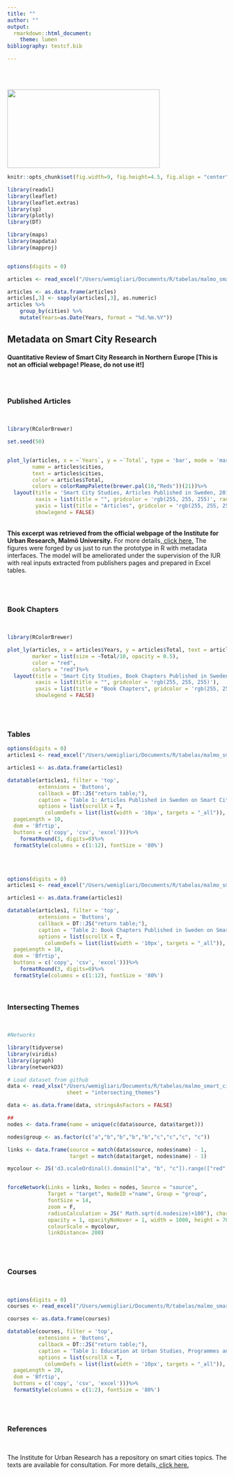 ```yaml
---
title: ""
author: ""
output:
  rmarkdown::html_document:
    theme: lumen
bibliography: testcf.bib

---
```

\
\

<img src="iconmalmo.png" alt="" width="350" height="180">

```r
knitr::opts_chunk$set(fig.width=9, fig.height=4.5, fig.align = "center")

library(readxl)
library(leaflet)
library(leaflet.extras)
library(sp)
library(plotly)
library(DT)

library(maps)
library(mapdata)
library(mapproj)



```


```r

options(digits = 0)

articles <- read_excel("/Users/wemigliari/Documents/R/tabelas/malmo_smart_city.xlsx")

articles <- as.data.frame(articles)
articles[,3] <- sapply(articles[,3], as.numeric)
articles %>%
    group_by(cities) %>% 
    mutate(Years=as.Date(Years, format = "%d.%m.%Y"))


```

## Metadata on Smart City Research
#### Quantitative Review of Smart City Research in Northern Europe [This is not an official webpage! Please, do not use it!]

\

## {.tabset}

### Published Articles
\
```r


library(RColorBrewer)

set.seed(50)


plot_ly(articles, x = ~`Years`, y = ~`Total`, type = 'bar', mode = 'markers', marker = list(size = ~Total, opacity = 0.5), 
        name = articles$cities,
        text = articles$cities,
        color = articles$Total,
        colors = colorRampPalette(brewer.pal(10,"Reds"))(21))%>%
  layout(title = 'Smart City Studies, Articles Published in Sweden, 2010-2020',
         xaxis = list(title = "", gridcolor = 'rgb(255, 255, 255)', range = c(min("2010"),max("2021"))),
         yaxis = list(title = "Articles", gridcolor = 'rgb(255, 255, 255)'),
         showlegend = FALSE)

```

\
**This excerpt was retrieved from the official webpage of the Institute for Urban Research, Malmö University.** For more details,<a href="https://mau.se/en/research/research-programmes/institute-for-urban-research/" target="_blank"> click here.</a> The figures were forged by us just to run the prototype in R with metadata interfaces. The model will be ameliorated under the supervision of the IUR with real inputs extracted from publishers pages and prepared in Excel tables.

\
\

### Book Chapters
\
```r

library(RColorBrewer)

plot_ly(articles, x = articles$Years, y = articles$Total, text = articles$cities, type = 'scatter', mode = 'markers',
        marker = list(size = ~Total/10, opacity = 0.5), 
        color = "red",
        colors = "red")%>%
  layout(title = 'Smart City Studies, Book Chapters Published in Sweden, 2010-2020',
         xaxis = list(title = "", gridcolor = 'rgb(255, 255, 255)'),
         yaxis = list(title = "Book Chapters", gridcolor = 'rgb(255, 255, 255)'),
         showlegend = FALSE)

```

\
\

### Tables

```r

options(digits = 0)
articles1 <- read_excel("/Users/wemigliari/Documents/R/tabelas/malmo_smart_city.xlsx", sheet = "articles")

articles1 <- as.data.frame(articles1)

datatable(articles1, filter = 'top',
          extensions = 'Buttons',
          callback = DT::JS("return table;"),
          caption = 'Table 1: Articles Published in Sweden on Smart Cities Studies, 2010-2020',
          options = list(scrollX = T,
            columnDefs = list(list(width = '10px', targets = "_all")),
  pageLength = 10,
  dom = 'Bfrtip', 
  buttons = c('copy', 'csv', 'excel')))%>%
    formatRound(3, digits=0)%>%
  formatStyle(columns = c(1:12), fontSize = '80%')

```
\
\
```r

options(digits = 0)
articles1 <- read_excel("/Users/wemigliari/Documents/R/tabelas/malmo_smart_city.xlsx", sheet = "books_chapters")

articles1 <- as.data.frame(articles1)

datatable(articles1, filter = 'top',
          extensions = 'Buttons',
          callback = DT::JS("return table;"),
          caption = 'Table 2: Book Chapters Published in Sweden on Smart Cities Studies, 2010-2020',
          options = list(scrollX = T,
            columnDefs = list(list(width = '10px', targets = "_all")),
  pageLength = 10,
  dom = 'Bfrtip', 
  buttons = c('copy', 'csv', 'excel')))%>%
    formatRound(3, digits=0)%>%
  formatStyle(columns = c(1:12), fontSize = '80%')

```

\


### Intersecting Themes
\

```r

#Networks

library(tidyverse)
library(viridis)
library(igraph)
library(networkD3)

# Load dataset from github
data <- read_xlsx("/Users/wemigliari/Documents/R/tabelas/malmo_smart_city.xlsx",
                   sheet = "intersecting_themes")

data <- as.data.frame(data, stringsAsFactors = FALSE)

##
nodes <- data.frame(name = unique(c(data$source, data$target)))

nodes$group <- as.factor(c("a","b","b","b","b","c","c","c", "c"))

links <- data.frame(source = match(data$source, nodes$name) - 1,
                    target = match(data$target, nodes$name) - 1)

mycolour <- JS('d3.scaleOrdinal().domain(["a", "b", "c"]).range(["red", "black", "gray"])')


forceNetwork(Links = links, Nodes = nodes, Source = "source",
             Target = "target", NodeID ="name", Group = "group",
             fontSize = 14,
             zoom = F,
             radiusCalculation = JS(" Math.sqrt(d.nodesize)+100"), charge = -300,
             opacity = 1, opacityNoHover = 1, width = 1000, height = 700,
             colourScale = mycolour,
             linkDistance= 200)

```

\
\

### Courses
\

```r

options(digits = 0)
courses <- read_excel("/Users/wemigliari/Documents/R/tabelas/malmo_smart_city.xlsx", sheet = "courses")

courses <- as.data.frame(courses)

datatable(courses, filter = 'top',
          extensions = 'Buttons',
          callback = DT::JS("return table;"),
          caption = 'Table 1: Education at Urban Studies, Programmes and Courses',
          options = list(scrollX = T,
            columnDefs = list(list(width = '10px', targets = "_all")),
  pageLength = 20,
  dom = 'Bfrtip', 
  buttons = c('copy', 'csv', 'excel')))%>%
  formatStyle(columns = c(1:2), fontSize = '80%')

```

\
\

### References
\


The Institute for Urban Research has a repository on smart cities topics. The texts are available for consultation. For more details,<a href="http://mau.diva-portal.org/smash/resultList.jsf?dswid=402&language=en&searchType=SIMPLE&query=smart+cities&af=%5B%5D&aq=%5B%5B%5D%5D&aq2=%5B%5B%5D%5D&aqe=%5B%5D&noOfRows=50&sortOrder=author_sort_asc&sortOrder2=title_sort_asc&onlyFullText=false&sf=all" target="_blank"> click here.</a>


\
\





